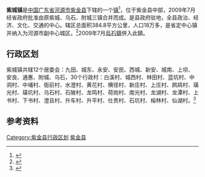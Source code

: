 {{中国乡级行政区
|景观照片文件名 = 
|景观照片描述 = 
|汉语拼音 = 
|其他语言 = 
|其他语言名称 = 
|旧称 = 
|地名出处 = 
|位置图文件名 = 
|位置图描述 = 
|自定义图片= 
|建置时间 = 
|政府驻地 = 
|毗邻 = 
|总面积 = 
|总人口 = 
|总人口年份 = 
|户籍人口 = 
|户籍人口年份 = 
|常住人口 = 
|常住人口年份 = 
|人口密度 = 
|GDP = 
|GDP年份 = 
|邮政编码 = 
|电话区号 = 762
|官方网站 = 
|网站名称 = 
|44/16/21/100/000}}
'''紫城镇'''是[[中华人民共和国|中国]][[广东省|广东省]][[河源市|河源市]][[紫金县|紫金县]]下辖的一个[[镇|镇]]<ref>{{PRC admin/ref sgc|{{PRC admin/parent|44/16/21/100/000}}}}</ref>，位于紫金县中部，2009年7月经省政府批准由原紫城、乌石、附城三镇合并而成。是县政府驻地，全县政治、经济、文化、交通的中心。辖区总面积384.8平方公里，人口18万多，是省定中心镇并纳入为河源市副中心城区。<ref>{{citeweb|url=http://www.zijin.gov.cn/gov/zjzw/zzjg/xzzf/3700713143486045.htm|title=紫城镇简介|date=2010-08-11|access-date=2011-03-19|archive-url=https://web.archive.org/web/20110920114151/http://www.zijin.gov.cn/gov/zjzw/zzjg/xzzf/3700713143486045.htm|archive-date=2011-09-20|dead-url=yes}}</ref>2009年7月[[乌石镇_(紫金县)|烏石鎮]]併入此鎮。

== 行政区划 ==
紫城镇共辖12个居委会：九田、城东、永安、安民、西城、新安、城南、上坝、安良、通惠、附城、乌石，30个行政村：白溪村、城西村、林田村、蓝坑村、中洞村、中埔村、衙前村、水澄村、黄花村、横径村、新庄村、上庄村、鹧鸪村、璜光村、璜坑村、乌石村、石陂村、龙鸣村、荷岗村、南光村、龙湖村、龙潭村、上书村、下书村、澄且村、升车村、升平村、仕贵村、石坑村、榕林村、仙湖村。<ref>{{citeweb|url=http://www.xzqh.org/html/2010/1122/21386.html|title=2009年紫金县行政区划|date=2010-11-22|deadurl=yes|archiveurl=https://web.archive.org/web/20110119084306/http://www.xzqh.org/html/2010/1122/21386.html|archivedate=2011-01-19}}</ref>

==参考资料==
<div class="references-small">
<references />
</div>


{{GD-stub}}
{{紫金县行政区划}}

[[Category:紫金县行政区划|Category:紫金县行政区划]]
[[Category:河源建制镇|紫金县]]